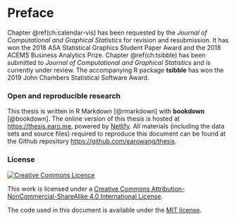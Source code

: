 # Preface {-}

Chapter \@ref(ch:calendar-vis) has been requested by the *Journal of Computational and Graphical Statistics* for revision and resubmission. It has won the 2018 ASA Statistical Graphics Student Paper Award and the 2018 ACEMS Business Analytics Prize. Chapter \@ref(ch:tsibble) has been submitted to *Journal of Computational and Graphical Statistics* and is currently under review. The accompanying R package **tsibble** has won the 2019 John Chambers Statistical Software Award.

### Open and reproducible research {-}

This thesis is written in R Markdown [@rmarkdown] with **bookdown** [@bookdown]. The online version of this thesis is hosted at <https://thesis.earo.me>, powered by [Netlify](http://netlify.com). All materials (including the data sets and source files) required to reproduce this document can be found at the Github repository <https://github.com/earowang/thesis>.

### License {-}

<a rel="license" href="http://creativecommons.org/licenses/by-nc-sa/4.0/"><img alt="Creative Commons Licence" style="border-width:0" src="https://i.creativecommons.org/l/by-nc-sa/4.0/88x31.png" /></a>

This work is licensed under a [Creative Commons Attribution-NonCommercial-ShareAlike 4.0 International License](http://creativecommons.org/licenses/by-nc-sa/4.0/).

The code used in this document is available under the [MIT license](https://opensource.org/licenses/MIT).

\clearpage\pagenumbering{arabic}\setcounter{page}{0}
